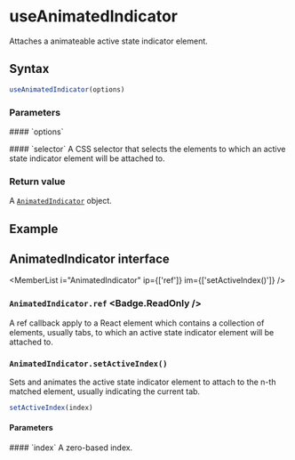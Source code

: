 
<Module name="@misonou/react-css-utils" />

# useAnimatedIndicator

Attaches a animateable active state indicator element.

## Syntax

```javascript
useAnimatedIndicator(options)
```

### Parameters

<dl>
    #### `options`
    <dl>
        #### `selector`
        A CSS selector that selects the elements to which an active state indicator element will be attached to.
    </dl>
</dl>

### Return value

A [`AnimatedIndicator`](:) object.

## Example

<Example />

## AnimatedIndicator interface

<MemberList
    i="AnimatedIndicator"
    ip={['ref']}
    im={['setActiveIndex()']} />

### `AnimatedIndicator.ref` <Badge.ReadOnly />

A ref callback apply to a React element which contains a collection of elements, usually tabs,
to which an active state indicator element will be attached to.

### `AnimatedIndicator.setActiveIndex()`

Sets and animates the active state indicator element to attach to the n-th matched element, usually indicating the current tab.

```javascript
setActiveIndex(index)
```

#### Parameters

<dl>
    #### `index`
    A zero-based index.
</dl>
